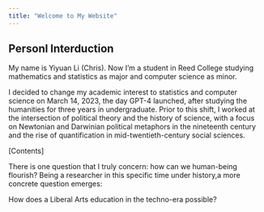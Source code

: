 ```yaml
---
title: "Welcome to My Website"
---
```


## Personl Interduction

My name is Yiyuan Li (Chris). Now I'm a student in Reed College studying mathematics and statistics as major and computer science as minor. 

I decided to change my academic interest to statistics and computer science on March 14, 2023, the day GPT-4 launched, after studying the humanities for three years in undergraduate. Prior to this shift, I worked at the intersection of political theory and the history of science, with a focus on Newtonian and Darwinian political metaphors in the nineteenth century and the rise of quantification in mid-twentieth-century social sciences.

[Contents]

There is one question that I truly concern: how can we human-being flourish? Being a researcher in this specific time under history,a more concrete question emerges:

How does a Liberal Arts education in the techno-era possible? 